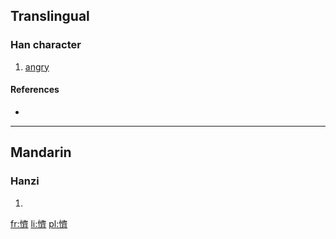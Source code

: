 ==Translingual==

===Han character===
{{Han char|rn=61|rad=心|as=14|sn=17|four=9002<sub>3</sub>|canj=心卜X (PYX)}}

# [[angry]]

====References====
* {{Han ref|kx=0406.380|dkj=11377|dj=0747.310|hdz=42365.070|uh=61E0|ud=25056|bh=ECE3|bd=60643}}

----

==Mandarin==

===Hanzi===
{{cmn-hanzi|pin=[[qí]] ([[qi2]])|wg=ch'i<sup>2</sup>}}

# {{defn|lang=cmn|sort=心14}}

[[fr:懠]]
[[li:懠]]
[[pl:懠]]
